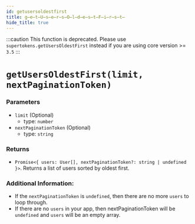 ```yaml
---
id: getusersoldestfirst
title: g̶e̶t̶U̶s̶e̶r̶s̶O̶l̶d̶e̶s̶t̶F̶i̶r̶s̶t̶
hide_title: true
---
```


:::caution
This function is deprecated. Please use `supertokens.getUsersOldestFirst` instead if you are using core version >= `3.5`
:::

# `getUsersOldestFirst(limit, nextPaginationToken)`

### Parameters
- `limit` (Optional)
  - type: `number`
- `nextPaginationToken` (Optional)
  - type: `string`


### Returns
- `Promise<{ users: User[], nextPaginationToken?: string | undefined }>`. Returns a list of users sorted by oldest first.

### Additional Information:
- If the `nextPaginationToken` is `undefined`, then there are no more `users` to loop through.
- If there are no `users` in your app, then nextPaginationToken will be `undefined` and `users` will be an empty array.